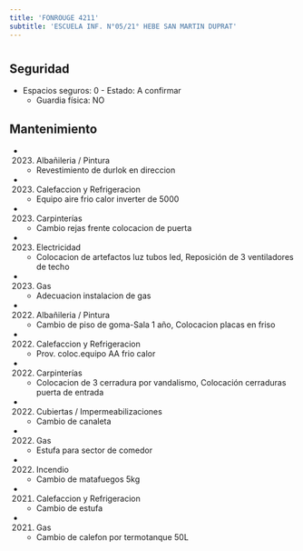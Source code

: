 ```yaml
---
title: 'FONROUGE 4211'
subtitle: 'ESCUELA INF. N°05/21° HEBE SAN MARTIN DUPRAT'
---
```


#


## Seguridad

*  Espacios seguros: 0 - Estado: A confirmar 
    + Guardia física: NO





## Mantenimiento

*  (2023) Albañileria / Pintura 
    + Revestimiento de durlok en direccion

*  (2023) Calefaccion y Refrigeracion 
    + Equipo aire frio calor inverter de 5000

*  (2023) Carpinterías 
    + Cambio rejas frente colocacion de puerta

*  (2023) Electricidad 
    + Colocacion de artefactos luz tubos led, Reposición de 3 ventiladores de techo

*  (2023) Gas 
    + Adecuacion instalacion de gas

*  (2022) Albañileria / Pintura 
    + Cambio de piso de goma-Sala 1 año, Colocacion placas en friso

*  (2022) Calefaccion y Refrigeracion 
    + Prov. coloc.equipo AA frio calor

*  (2022) Carpinterías 
    + Colocacion de 3 cerradura por vandalismo, Colocación cerraduras puerta de entrada

*  (2022) Cubiertas / Impermeabilizaciones 
    + Cambio de canaleta

*  (2022) Gas 
    + Estufa para sector de comedor

*  (2022) Incendio 
    + Cambio de matafuegos 5kg

*  (2021) Calefaccion y Refrigeracion 
    + Cambio de estufa

*  (2021) Gas 
    + Cambio de calefon por termotanque 50L



